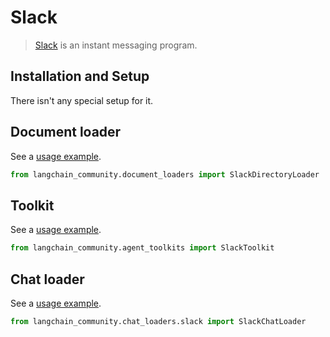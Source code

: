 # Slack

>[Slack](https://slack.com/) is an instant messaging program.

## Installation and Setup

There isn't any special setup for it.


## Document loader

See a [usage example](/docs/integrations/document_loaders/slack).

```python
from langchain_community.document_loaders import SlackDirectoryLoader
```

## Toolkit

See a [usage example](/docs/integrations/tools/slack).

```python
from langchain_community.agent_toolkits import SlackToolkit
```

## Chat loader

See a [usage example](/docs/integrations/chat_loaders/slack).

```python
from langchain_community.chat_loaders.slack import SlackChatLoader
```
